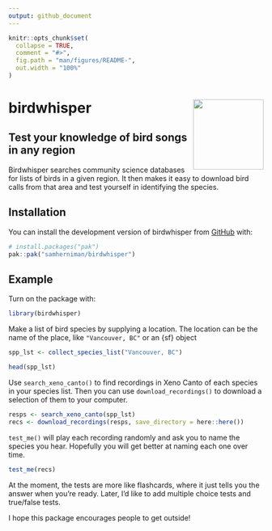 ```yaml
---
output: github_document
---
```


<!-- README.md is generated from README.Rmd. Please edit that file -->

```r
knitr::opts_chunk$set(
  collapse = TRUE,
  comment = "#>",
  fig.path = "man/figures/README-",
  out.width = "100%"
)
```

# birdwhisper <img src="man/figures/logo.png" align="right" height="139" alt="" />

<!-- badges: start -->
<!-- badges: end -->

## Test your knowledge of bird songs in any region

Birdwhisper searches community science databases for lists of birds in a given region. It then makes it easy to download bird calls from that area and test yourself in identifying the species.

## Installation

You can install the development version of birdwhisper from [GitHub](https://github.com/) with:

``` r
# install.packages("pak")
pak::pak("samherniman/birdwhisper")
```

## Example

Turn on the package with:

```r
library(birdwhisper)
```

Make a list of bird species by supplying a location. The location can be the name of the place, like `"Vancouver, BC"` or an {sf} object

```r
spp_lst <- collect_species_list("Vancouver, BC")

head(spp_lst)
```

Use `search_xeno_canto()` to find recordings in Xeno Canto of each species in your species list. Then you can use `download_recordings()` to download a selection of them to your computer.

```r
resps <- search_xeno_canto(spp_lst)
recs <- download_recordings(resps, save_directory = here::here())
```

`test_me()` will play each recording randomly and ask you to name the species you hear. Hopefully you will get better at naming each one over time.

```r
test_me(recs)
```

At the moment, the tests are more like flashcards, where it just tells you the answer when you're ready. Later, I'd like to add multiple choice tests and true/false tests.

I hope this package encourages people to get outside!
